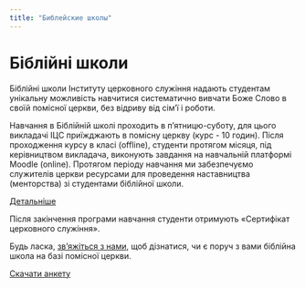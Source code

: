 ```yaml
---
title: "Библейские школы"
---
```


# Біблійні школи

<YouTubeVideoMDX ID="QOTdSAukaFA" alt="Біблійні школи" />

Біблійні школи Інституту церковного служіння надають студентам унікальну можливість навчитися систематично вивчати Боже Слово в своїй помісної церкви, без відриву від сім’ї і роботи.

Навчання в Біблійній школі проходить в п’ятницю-суботу, для цього викладачі ІЦС приїжджають в помісну церкву (курс - 10 годин). Після проходження курсу в класі (offline), студенти протягом місяця, під керівництвом викладача, виконують завдання на навчальній платформі Moodle (online). Протягом періоду навчання ми забезпечуємо служителів церкви ресурсами для проведення наставництва (менторства) зі студентами біблійної школи.

<a class="button is-info" target="_blank" href="/documents/bible-schoolsua.pdf">Детальніше</a>

Після закінчення програми навчання студенти отримують «Сертифікат церковного служіння».

Будь ласка, [зв’яжіться з нами](https://cmieurasia.org/ua/contact.html), щоб дізнатися, чи є поруч з вами біблійна школа на базі помісної церкви.

<a class="button is-info" target="_blank" href="/documents/applicationua.pdf">Скачати анкету</a>
